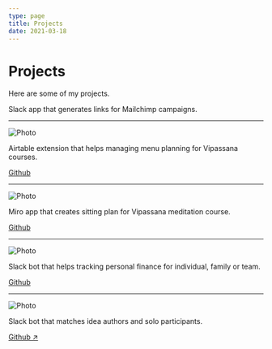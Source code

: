 ```yaml
---
type: page
title: Projects
date: 2021-03-18
---
```


# Projects

Here are some of my projects.


<GifPlayer gif="/images/mailchimp-link-demo.gif" still="/images/mailchimp-link-demo.jpg" />

Slack app that generates links for Mailchimp campaigns.

<hr />

<Image
  src="https://res.cloudinary.com/preshetin/image/upload/v1686317600/preshetin.com/airtable-extension-meal-planner_wtunre.gif"
  alt="Photo"
  width={800}
  height={554}
  priority
  className="next-image"
/>

Airtable extension that helps managing menu planning for Vipassana courses.

[Github](https://github.com/preshetin/menu-constructor)

<hr />

<Image
  src="https://res.cloudinary.com/preshetin/image/upload/v1686317597/preshetin.com/miro-app-sitting-plan_cpugqj.gif"
  alt="Photo"
  width={800}
  height={688}
  priority
  className="next-image"
/>

Miro app that creates sitting plan for Vipassana meditation course.

[Github](https://github.com/preshetin/sitting-plan)

<hr />
<Image
  src="https://res.cloudinary.com/preshetin/image/upload/v1686317596/preshetin.com/slack-app-drebedengi_gvkbhx.gif"
  alt="Photo"
  width={668}
  height={782}
  priority
  className="next-image"
/>

Slack bot that helps tracking personal finance for individual, family or team.

[Github](https://github.com/preshetin/drebedengi-slack)

<hr />
<Image
  src="https://res.cloudinary.com/preshetin/image/upload/v1686317595/preshetin.com/slack-app-hackathon-bot_sgr2km.gif"
  alt="Photo"
  width={772}
  height={800}
  priority
  className="next-image"
/>

Slack bot that matches idea authors and solo participants.

[Github ↗ ](https://github.com/preshetin/hackathon-slack-bot)


